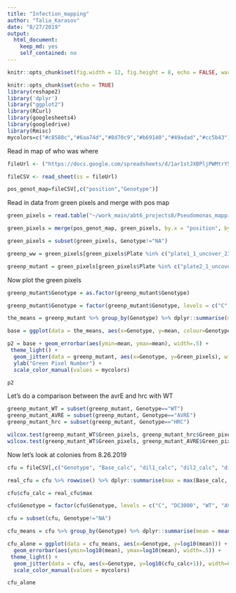 ```yaml
---
title: "Infection_mapping"
author: "Talia_Karasov"
date: "8/27/2019"
output: 
  html_document: 
    keep_md: yes
    self_contained: no
---
```


```r
knitr::opts_chunk$set(fig.width = 12, fig.height = 8, echo = FALSE, warning = FALSE, message = FALSE, cache = TRUE)
```

```r
knitr::opts_chunk$set(echo = TRUE)
library(reshape2)
library('dplyr')
library("ggplot2")
library(RCurl)
library(googlesheets4)
library(googledrive)
library(Rmisc)
mycolors=c("#c8588c","#6aa74d","#8d70c9","#b69140","#49adad","#cc5b43")
```

Read in map of who was where
```r
fileUrl <- ("https://docs.google.com/spreadsheets/d/1ar1stJXBPljPWMtrY5QcABxTfU-0Wv7GUyQ6Y6AbXvI/edit#gid=0")

fileCSV <- read_sheet(ss = fileUrl)

pos_genot_map=fileCSV[,c("position","Genotype")]

```

Read in data from green pixels and merge with pos map
```r
green_pixels = read.table("~/work_main/abt6_projects8/Pseudomonas_mapping/data/infection_experiments/august_2019/process_pixels_all.txt", sep="\t", header=T)

green_pixels = merge(pos_genot_map, green_pixels, by.x = "position", by.y = "position")

green_pixels = subset(green_pixels, Genotype!="NA")

greenp_ww = green_pixels[green_pixels$Plate %in% c("plate1_1_uncover_23082019", "plate1_2_uncover_2382019"),]

greenp_mutant = green_pixels[green_pixels$Plate %in% c("plate2_1_uncover_2382019", "plate3_2_uncover_2382019","plate2_1_uncover_2382019", "plate3_1_uncover_2382019"),]


```

Now plot the green pixels
```r
greenp_mutant$Genotype = as.factor(greenp_mutant$Genotype)

greenp_mutant$Genotype = factor(greenp_mutant$Genotype, levels = c("C", "DC3000", "WT", "AVRE", "HRC"))

the_means = greenp_mutant %>% group_by(Genotype) %>% dplyr::summarise(mean = mean(Green_pixels, na.rm=T), se = sd(Green_pixels, na.rm=T) / length(Green_pixels)) 

base = ggplot(data = the_means, aes(x=Genotype, y=mean, colour=Genotype))

p2 = base + geom_errorbar(aes(ymin=mean, ymax=mean), width=.5) +
 theme_light() + 
  geom_jitter(data = greenp_mutant, aes(x=Genotype, y=Green_pixels), width=0.1, alpha=0.5) + 
  ylab("Green Pixel Number") +
  scale_color_manual(values = mycolors) 

p2
```

Let's do a comparison between the avrE and hrc with WT
```r
greenp_mutant_WT = subset(greenp_mutant, Genotype=="WT")
greenp_mutant_AVRE = subset(greenp_mutant, Genotype=="AVRE")
greenp_mutant_hrc = subset(greenp_mutant, Genotype=="HRC")

wilcox.test(greenp_mutant_WT$Green_pixels, greenp_mutant_hrc$Green_pixels)
wilcox.test(greenp_mutant_WT$Green_pixels, greenp_mutant_AVRE$Green_pixels)
```


Now let's look at colonies from 8.26.2019
```r
cfu = fileCSV[,c("Genotype", "Base_calc", "dil1_calc", "dil2_calc", "dil3_calc", "dil4_calc")]

real_cfu = cfu %>% rowwise() %>% dplyr::summarise(max = max(Base_calc, dil1_calc, dil2_calc, dil3_calc, dil4_calc, na.rm = TRUE))

cfu$cfu_calc = real_cfu$max

cfu$Genotype = factor(cfu$Genotype, levels = c("C", "DC3000", "WT", "AVRE", "HRC", "P5", "P13", "P22"))

cfu = subset(cfu, Genotype!="NA")

cfu_means = cfu %>% group_by(Genotype) %>% dplyr::summarise(mean = mean(cfu_calc, na.rm=T), se = sd(cfu_calc, na.rm=T) / length(cfu_calc))

cfu_alone = ggplot(data = cfu_means, aes(x=Genotype, y=log10(mean))) +
  geom_errorbar(aes(ymin=log10(mean), ymax=log10(mean), width=.5)) +
 theme_light() + 
  geom_jitter(data = cfu, aes(x=Genotype, y=log10(cfu_calc+1)), width=0.1, alpha=0.5) + 
  scale_color_manual(values = mycolors) 

cfu_alone
```


